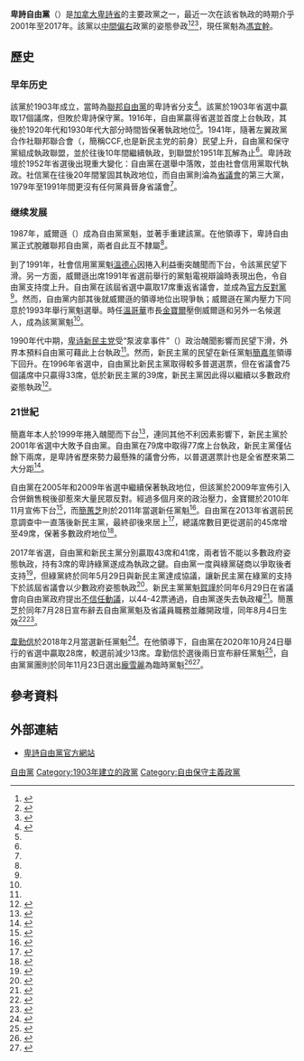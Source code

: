 {{noteTA
|G1=地名
|1=zh-cn:不列颠哥伦比亚; zh-tw:不列顛哥倫比亞; zh-hk:卑詩; zh-mo:卑詩; zh-sg:卑诗;
|2=zh-cn:不列颠哥伦比亚自由党; zh-tw:不列顛哥倫比亞卑詩自由黨; zh-hk:卑詩自由黨; zh-mo:卑詩自由黨; zh-sg:卑詩自由黨;
}}
{{Infobox political party
|  name        = 卑詩自由黨
|  native_name = {{lang|en|British Columbia Liberal Party}} 
|  logo        = British Columbia Liberal Party logo 2018.png
|  logo_size   = 200px
|  colorcode        = #A51B12 
|  leader           = [[馮宜幹|馮宜幹]]
|  president        = Paul Barbeau
|  foundation       = {{start date|1903}}<ref name="Hist"/> 
|  ideology         = [[保守主義|保守主義]]<br>[[新自由主義|新自由主義]] 
|  position         = [[中間偏右|中間偏右]]
|  headquarters     = [[卑詩省|卑詩省]][[溫哥華|溫哥華]] 
|  international    = 
|  colors           = [[紅色|紅色]]、[[藍色|藍色]]
|  seats1_title     = [[卑詩省議會|卑詩省議會]] 
|  seats1           = {{Infobox political party/seats|28|87|hex=#A51B12}}
|  website          = {{Url|https://www.bcliberals.com/}}
}}

'''卑詩自由黨'''（{{lang-en|British Columbia Liberal Party}}）是[[加拿大|加拿大]][[卑詩省|卑詩省]]的主要政黨之一，最近一次在該省執政的時期介乎2001年至2017年。該黨以[[中間偏右|中間偏右]]政黨的姿態參政<ref>{{cite book |title= Partisanship, globalization, and Canadian labour market policy |last=  |first=  |authorlink=  |authors= Rodney S. Haddow, Thomas Richard Klassen |year= 2006 |publisher= University of Toronto Press |location= Toronto, ON |isbn= 9780802090904 |page=  |pages= 8, 58 |url= http://books.google.com/books?id=9DDIAV6oicQC |accessdate=  |archive-date= 2014-01-03 |archive-url= https://web.archive.org/web/20140103151543/http://books.google.com/books?id=9DDIAV6oicQC |dead-url= no }}</ref><ref name="Byrne2008">{{cite book|author=Lesley H. Byrne|title=Representing Women: The Impact of Women Cabinet Ministers in British Columbia and Ontario and the Rise of Fiscal Feminism|url=http://books.google.com/books?id=2ejYsrqCBvoC&pg=PA29|accessdate=4 May 2013|year=2008|publisher=ProQuest|isbn=978-0-549-58544-2|pages=29–|archive-date=2014-01-03|archive-url=https://web.archive.org/web/20140103151837/http://books.google.com/books?id=2ejYsrqCBvoC&pg=PA29|dead-url=no}}</ref><ref name="YoungMatthews2011">{{cite book|author1=Nathan Young|author2=Ralph Matthews|title=The Aquaculture Controversy in Canada: Activism, Policy, and Contested Science|url=http://books.google.com/books?id=4DhnjzQZGbsC&pg=PA240|accessdate=5 May 2013|date=1 January 2011|publisher=UBC Press|isbn=978-0-7748-5953-0|pages=240–|archive-date=2014-01-03|archive-url=https://web.archive.org/web/20140103133934/http://books.google.com/books?id=4DhnjzQZGbsC&pg=PA240|dead-url=no}}</ref>，現任黨魁為[[馮宜幹|馮宜幹]]。

== 歷史 ==
=== 早年历史 ===
該黨於1903年成立，當時為[[加拿大自由黨|聯邦自由黨]]的卑詩省分支<ref name="Hist">{{cite news | url=http://www.cbc.ca/canada/bcvotes2009/story/2009/03/23/bcv-bc-liberal-party-profile.html | work=CBC News | title=The BC Liberal Party | date=April 1, 2009 | accessdate=2013-05-05 | archive-date=2012-11-05 | archive-url=https://web.archive.org/web/20121105065701/http://www.cbc.ca/canada/bcvotes2009/story/2009/03/23/bcv-bc-liberal-party-profile.html | dead-url=no }}</ref>。該黨於1903年省選中贏取17個議席，但敗於卑詩保守黨。1916年，自由黨贏得省選並首度上台執政，其後於1920年代和1930年代大部分時間皆保著執政地位<ref name="Hist"/>。1941年，隨著左翼政黨合作社聯邦聯合會（{{lang|en|Co-operative Commonwealth Federation}}，簡稱CCF,也是新民主党的前身）民望上升，自由黨和保守黨組成執政聯盟，並於往後10年間繼續執政，到聯盟於1951年瓦解為止<ref name="Hist"/>。卑詩政壇於1952年省選後出現重大變化：自由黨在選舉中落敗，並由社會信用黨取代執政。社信黨在往後20年間鞏固其執政地位，而自由黨則淪為[[卑詩省議會|省議會]]的第三大黨，1979年至1991年間更沒有任何黨員晉身省議會<ref name="Hist"/>。

=== 继续发展 ===
1987年，威爾遜（{{lang|en|Gordon Wilson}}）成為自由黨黨魁，並著手重建該黨。在他領導下，卑詩自由黨正式脫離聯邦自由黨，兩者自此互不隸屬<ref name="Hist"/>。

到了1991年，社會信用黨黨魁[[溫德心|溫德心]]因捲入利益衝突醜聞而下台，令該黨民望下滑。另一方面，威爾遜出席1991年省選前舉行的黨魁電視辯論時表現出色，令自由黨支持度上升。自由黨在該屆省選中贏取17席重返省議會，並成為[[官方反對黨|官方反對黨]]<ref name="Hist"/>。然而，自由黨内部其後就威爾遜的領導地位出現爭執；威爾遜在黨内壓力下同意於1993年舉行黨魁選舉。時任[[溫哥華|溫哥華]]市長[[戈登·坎贝尔|金寶爾]]壓倒威爾遜和另外一名候選人，成為該黨黨魁<ref name="Hist"/>。

1990年代中期，[[卑詩新民主黨|卑诗新民主党]]受“泵波拿事件”（{{lang|en|Bingogate}}）政治醜聞影響而民望下滑，外界本預料自由黨可藉此上台執政<ref name="Hist"/>。然而，新民主黨的民望在新任黨魁[[簡嘉年|簡嘉年]]領導下回升。在1996年省選中，自由黨比新民主黨取得較多普選選票，但在省議會75個議席中只贏得33席，低於新民主黨的39席，新民主黨因此得以繼續以多數政府姿態執政<ref>{{cite web |url=http://www.elections.bc.ca/docs/rpt/1996-SOVGeneralElection.pdf |title=Statements of Votes: 36th Provincial General Election |publisher=Elections BC |date=1997-02-10 |accessdate=2013-04-16 |archive-date=2015-09-23 |archive-url=https://web.archive.org/web/20150923235204/http://www.elections.bc.ca/docs/rpt/1996-SOVGeneralElection.pdf |dead-url=no }}</ref>。

=== 21世紀 ===
簡嘉年本人於1999年捲入醜聞而下台<ref name="CBC990821c">{{cite news|title=Glen Clark steps down under pressure|url=http://www.cbc.ca/news/canada/story/1999/08/21/clarkii990821.html|accessdate=2013-04-24|publisher=CBC News|date=1999-08-21}}</ref>，連同其他不利因素影響下，新民主黨於2001年省選中大敗予自由黨。自由黨在79席中取得77席上台執政，新民主黨僅佔餘下兩席，是卑詩省歷來勢力最懸殊的議會分佈，以普選選票計也是全省歷來第二大分距<ref>{{Cite web |url=http://www.elections.bc.ca/docs/rpt/1871-1986_ElectoralHistoryofBC.pdf |title=Electoral History of British Columbia 1871-1986 |accessdate=2013-05-05 |archive-date=2019-04-03 |archive-url=https://web.archive.org/web/20190403145921/https://www.elections.bc.ca/docs/rpt/1871-1986_ElectoralHistoryofBC.pdf |dead-url=no }}</ref>。

自由黨在2005年和2009年省選中繼續保著執政地位，但該黨於2009年宣佈引入合併銷售稅後卻惹來大量民眾反對。經過多個月來的政治壓力，金寶爾於2010年11月宣佈下台<ref>{{Cite news|url=http://www.mingpaovan.com/htm/News/20101104/vaa1h.htm|title=恐遭「逼宮」 金寶爾下台|publisher=《明報》加西版|date=2010-11-04|first=|last=|accessdate=2011-01-30|deadurl=yes|archiveurl=https://web.archive.org/web/20110111072053/http://www.mingpaovan.com/htm/news/20101104/vaa1h.htm|archivedate=2011-01-11}}</ref>，而[[簡蕙芝|簡蕙芝]]則於2011年當選新任黨魁<ref>{{cite web |last=Shaw |first=Rob |url=http://www.canada.com/news/Christy+Clark+wins+Liberal+crown/4353360/story.html |title=B.C.'s new premier Christy Clark puts job creation, families atop agenda |publisher=Postmedia News |date=2011-02-26 |accessdate=2011-02-26 }}{{dead link|date=2017年11月 |bot=InternetArchiveBot |fix-attempted=yes }}</ref>。自由黨在2013年省選前民意調查中一直落後新民主黨，最終卻後來居上<ref>{{Cite news |url=http://news.singtao.ca/vancouver/2013-05-15/headline1368612381d4495808.html |title=一度領先20點 NDP倒灶 |publisher=《星島日報》加西版 |date=2013-05-15 |accessdate=2013-05-15 |archive-url=https://web.archive.org/web/20131105032007/http://news.singtao.ca/vancouver/2013-05-15/headline1368612381d4495808.html |archive-date=2013-11-05 |dead-url=yes }}</ref>，總議席數目更從選前的45席增至49席，保著多數政府地位<ref>{{Cite news |url=http://news.singtao.ca/vancouver/2013-06-06/headline1370513073d4532002.html |title=新民主黨確定撿回一席 |publisher=《星島日報》加西版 |date=2013-06-06 |accessdate=2013-06-06 |archive-url=https://web.archive.org/web/20160322215218/http://news.singtao.ca/vancouver/2013-06-06/headline1370513073d4532002.html |archive-date=2016-03-22 |dead-url=yes }}</ref>。

2017年省選，自由黨和新民主黨分別贏取43席和41席，兩者皆不能以多數政府姿態執政，持有3席的卑詩綠黨遂成為執政之鍵。自由黨一度與綠黨磋商以爭取後者支持<ref>{{Cite news |url=http://vancouver.singtao.ca/1177435/2017-05-31/post-6%E6%9C%88%E5%88%9D%E4%BF%A1%E4%BB%BB%E6%8A%95%E7%A5%A8-%E6%B1%BA%E5%AE%9A%E7%B0%A1%E8%95%99%E8%8A%9D%E5%91%BD%E9%81%8B/?variant=zh-hk |title=6月初信任投票 決定簡蕙芝命運 |publisher=《星島日報》加西版 |date=2017-05-31 |accessdate=2017-07-05 |author=馮瑞熊 |archive-url=https://web.archive.org/web/20170812060931/http://vancouver.singtao.ca/1177435/2017-05-31/post-6%E6%9C%88%E5%88%9D%E4%BF%A1%E4%BB%BB%E6%8A%95%E7%A5%A8-%E6%B1%BA%E5%AE%9A%E7%B0%A1%E8%95%99%E8%8A%9D%E5%91%BD%E9%81%8B/?variant=zh-hk |archive-date=2017-08-12 |dead-url=yes }}</ref>，但綠黨終於同年5月29日與新民主黨達成協議，讓新民主黨在綠黨的支持下於該屆省議會以少數政府姿態執政<ref name="CBC170529">{{cite news|title=B.C. Green Party agrees to support NDP in the legislature|url=http://www.cbc.ca/beta/news/canada/british-columbia/bc-ndp-green-agreement-1.4136539|accessdate=2017-06-30|publisher=CBC News|date=2017-05-29|first=Justin|last=McElroy|archive-date=2017-06-03|archive-url=https://web.archive.org/web/20170603134056/http://www.cbc.ca/beta/news/canada/british-columbia/bc-ndp-green-agreement-1.4136539|dead-url=no}}</ref>。新民主黨黨魁[[賀謹|賀謹]]於同年6月29日在省議會向自由黨政府提出[[不信任動議|不信任動議]]，以44-42票通過，自由黨遂失去執政權<ref name="CBC170629a">{{cite news|title=B.C. Liberal government loses confidence vote 44-42, sparking either NDP government or election|url=http://www.cbc.ca/news/canada/british-columbia/bc-liberals-fall-non-confidence-1.4185005|accessdate=2017-06-30|publisher=CBC News|date=2017-06-29|first=Justin|last=McElroy|archive-date=2017-11-04|archive-url=https://web.archive.org/web/20171104160802/http://www.cbc.ca/news/canada/british-columbia/bc-liberals-fall-non-confidence-1.4185005|dead-url=no}}</ref>。簡蕙芝於同年7月28日宣布辭去自由黨黨魁及省議員職務並離開政壇，同年8月4日生效<ref name="CBC170728">{{cite news|title=Christy Clark resigns as leader of B.C. Liberal Party|url=http://www.cbc.ca/news/canada/british-columbia/christy-clark-resigns-as-leader-of-b-c-liberal-party-1.4226286|accessdate=2017-08-10|publisher=CBC News|date=2017-07-28|first=Michelle|last=Ghoussoub|archive-date=2017-07-28|archive-url=https://web.archive.org/web/20170728203229/http://www.cbc.ca/news/canada/british-columbia/christy-clark-resigns-as-leader-of-b-c-liberal-party-1.4226286|dead-url=no}}</ref><ref>{{Cite news |url=http://vancouver.singtao.ca/1273524/2017-07-29/post-%E8%BE%AD%E8%87%AA%E7%94%B1%E9%BB%A8%E9%AD%81%E8%AD%B0%E5%93%A1%E8%81%B7-%E7%B0%A1%E8%95%99%E8%8A%9D%E6%B1%BA%E9%80%80%E5%87%BA%E6%94%BF%E5%A3%87/?variant=zh-hk |title=辭自由黨魁議員職 簡蕙芝決退出政壇 |publisher=《星島日報》加西版 |date=2017-07-29 |accessdate=2017-08-10 |author=馮瑞熊 |archive-url=https://web.archive.org/web/20170811054826/http://vancouver.singtao.ca/1273524/2017-07-29/post-%E8%BE%AD%E8%87%AA%E7%94%B1%E9%BB%A8%E9%AD%81%E8%AD%B0%E5%93%A1%E8%81%B7-%E7%B0%A1%E8%95%99%E8%8A%9D%E6%B1%BA%E9%80%80%E5%87%BA%E6%94%BF%E5%A3%87/?variant=zh-hk |archive-date=2017-08-11 |dead-url=yes }}</ref>。

[[韋勤信|韋勤信]]於2018年2月當選新任黨魁<ref name="星島180203">{{cite news |url=http://www.singtao.ca/vancouver/1574918/2018-02-03/post-%E9%9F%8B%E5%8B%A4%E4%BF%A1%E7%82%BA%E5%8D%91%E8%A9%A9%E7%9C%81%E8%87%AA%E7%94%B1%E9%BB%A8%E6%96%B0%E4%BB%BB%E9%BB%A8%E9%A0%98/?variant=zh-cn?fromG=1 |title=韋勤信為卑詩省自由黨新任黨領 |publisher=《星島日報》加西版 |date=2018-02-03 |accessdate=2018-02-05 }}{{Dead link|date=2019年5月 |bot=InternetArchiveBot |fix-attempted=yes }}</ref>。在他領導下，自由黨在2020年10月24日舉行的省選中贏取28席，較選前減少13席。韋勤信於選後兩日宣布辭任黨魁<ref name="星島201026">{{cite news |url=https://www.singtao.ca/4569738/2020-10-26/news-%E9%9F%8B%E5%8B%A4%E4%BF%A1%E5%AE%A3%E5%B8%83%E8%BE%AD%E5%8E%BB%E8%87%AA%E7%94%B1%E9%BB%A8%E9%BB%A8%E9%A0%98%E4%B8%80%E8%81%B7/?variant=zh-hk |title=韋勤信宣布辭去自由黨黨領一職 |publisher=《星島日報》加東版 |date=2020-10-26 |accessdate=2020-12-10 |archive-date=2020-10-27 |archive-url=https://web.archive.org/web/20201027100651/https://www.singtao.ca/4569738/2020-10-26/news-%e9%9f%8b%e5%8b%a4%e4%bf%a1%e5%ae%a3%e5%b8%83%e8%be%ad%e5%8e%bb%e8%87%aa%e7%94%b1%e9%bb%a8%e9%bb%a8%e9%a0%98%e4%b8%80%e8%81%b7/?variant=zh-hk }}</ref>，自由黨黨團則於同年11月23日選出[[龐雪麗|龐雪麗]]為臨時黨魁<ref name="星島201123">{{cite news |url=https://www.singtao.ca/4624079/2020-11-23/news-%E8%B3%87%E6%B7%B1%E7%9C%81%E8%AD%B0%E5%93%A1%E9%BE%90%E9%9B%AA%E9%BA%97%E7%8D%B2%E6%8E%A8%E9%81%B8%E7%82%BA%E5%8D%91%E8%A9%A9%E8%87%AA%E7%94%B1%E9%BB%A8%E8%87%A8%E6%99%82%E9%BB%A8%E9%A0%98/?variant=zh-hk |title=資深省議員龐雪麗獲推選為卑詩自由黨臨時黨領 |publisher=《星島日報》加東版 |date=2020-11-23 |accessdate=2020-12-11 |archive-date=2020-11-24 |archive-url=https://web.archive.org/web/20201124054909/https://www.singtao.ca/4624079/2020-11-23/news-%E8%B3%87%E6%B7%B1%E7%9C%81%E8%AD%B0%E5%93%A1%E9%BE%90%E9%9B%AA%E9%BA%97%E7%8D%B2%E6%8E%A8%E9%81%B8%E7%82%BA%E5%8D%91%E8%A9%A9%E8%87%AA%E7%94%B1%E9%BB%A8%E8%87%A8%E6%99%82%E9%BB%A8%E9%A0%98/?variant=zh-hk }}</ref><ref>{{Cite news |url=https://www.cbc.ca/news/canada/british-columbia/shirley-bond-bc-liberals-interim-leader-1.5813030 |title=Veteran MLA Shirley Bond chosen interim leader of the B.C. Liberal Party |date=2020-11-23 |publisher=CBC News |accessdate=2020-12-11 |archive-date=2021-09-29 |archive-url=https://web.archive.org/web/20210929175127/https://www.cbc.ca/news/canada/british-columbia/shirley-bond-bc-liberals-interim-leader-1.5813030 }}</ref>。

==參考資料==
{{reflist|2}}

==外部連結==
{{commonscat|British Columbia Liberal Party}}
*[http://www.bcliberals.com/ 卑詩自由黨官方網站]{{Wayback|url=http://www.bcliberals.com/ |date=20130505121318 }}

[[Category:卑詩省級政黨|自由黨]]
[[Category:1903年建立的政黨|Category:1903年建立的政黨]]
[[Category:自由保守主義政黨|Category:自由保守主義政黨]]